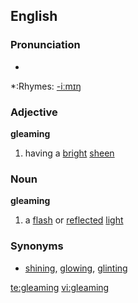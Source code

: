 ==English==

===Pronunciation===
*{{audio|en-us-gleaming.ogg|Audio (US)}}

*:Rhymes: [[Rhymes:English:-iːmɪŋ|-iːmɪŋ]]

===Adjective===
'''gleaming'''
# having a [[bright]] [[sheen]]
===Noun===
'''gleaming'''
# a [[flash]] or [[reflect]]ed [[light]]

===Synonyms===
* [[shining]], [[glowing]], [[glinting]]

[[te:gleaming]]
[[vi:gleaming]]